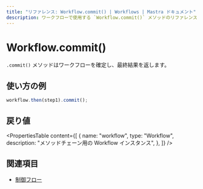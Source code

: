 ```yaml
---
title: "リファレンス: Workflow.commit() | Workflows | Mastra ドキュメント"
description: ワークフローで使用する `Workflow.commit()` メソッドのリファレンス。ワークフローを確定し、最終結果を返します。
---
```


# Workflow.commit()

`.commit()` メソッドはワークフローを確定し、最終結果を返します。

## 使い方の例

```typescript copy
workflow.then(step1).commit();
```


## 戻り値

<PropertiesTable
  content={[
    {
      name: "workflow",
      type: "Workflow",
      description: "メソッドチェーン用の Workflow インスタンス",
    },
  ]}
/>

## 関連項目

- [制御フロー](/docs/workflows/control-flow)